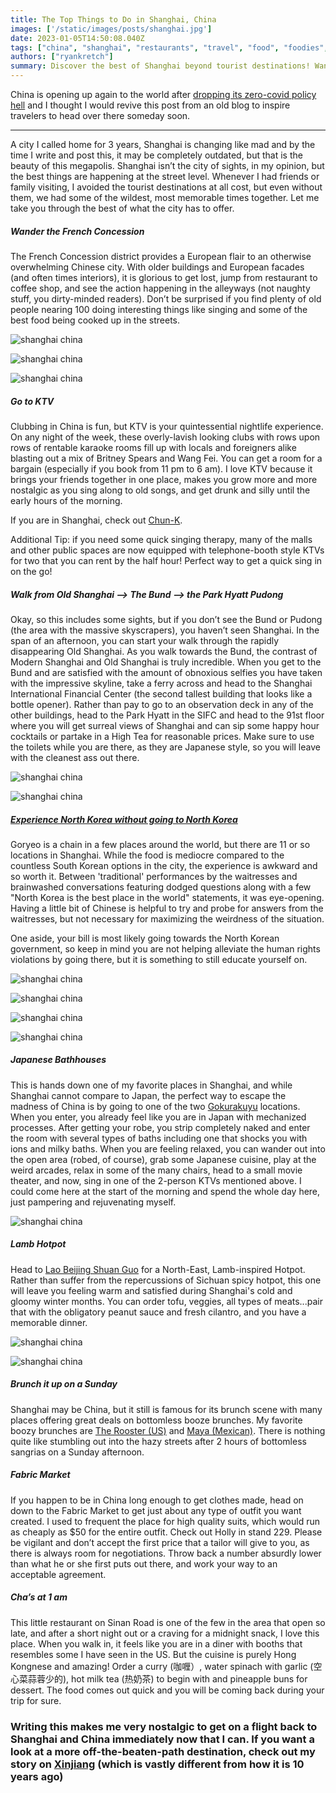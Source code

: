 ```yaml
---
title: The Top Things to Do in Shanghai, China
images: ['/static/images/posts/shanghai.jpg']
date: 2023-01-05T14:50:08.040Z
tags: ["china", "shanghai", "restaurants", "travel", "food", "foodies", "asia"]
authors: ["ryankretch"]
summary: Discover the best of Shanghai beyond tourist destinations! Wander through the European-styled French Concession, sing your heart out at KTV, take a surreal walk from Old Shanghai to The Bund and sip happy hour cocktails at the 91st floor of Park Hyatt Pudong. And for a truly unique experience, check out Goryeo, a North Korean restaurant where fake smiles and brainwashed conversations are the norm. Join us for some wild and memorable times in this ever-changing megapolis!
---
```

China is opening up again to the world after [dropping its zero-covid policy hell](https://www.reuters.com/world/china/china-drop-covid-quarantine-rule-inbound-travellers-jan-8-2022-12-26/) and I thought I would revive this post from an old blog to inspire travelers to head over there someday soon. 

---

A city I called home for 3 years, Shanghai is changing like mad and by the time I write and post this, it may be completely outdated, but that is the beauty of this megapolis. Shanghai isn’t the city of sights, in my opinion, but the best things are happening at the street level. Whenever I had friends or family visiting, I avoided the tourist destinations at all cost, but even without them, we had some of the wildest, most memorable times together. Let me take you through the best of what the city has to offer.

##### Wander the French Concession
The French Concession district provides a European flair to an otherwise overwhelming Chinese city. With older buildings and European facades (and often times interiors), it is glorious to get lost, jump from restaurant to coffee shop, and see the action happening in the alleyways (not naughty stuff, you dirty-minded readers). Don’t be surprised if you find plenty of old people nearing 100 doing interesting things like singing and some of the best food being cooked up in the streets.

![shanghai china](https://res.cloudinary.com/dofuzeof4/image/upload/v1539552599/The%20Hopeless%20Roamantic/shanghai/wanton-2.jpg)

![shanghai china](https://res.cloudinary.com/dofuzeof4/image/upload/v1539552597/The%20Hopeless%20Roamantic/shanghai/former-french-concession.jpg)

![shanghai china](https://res.cloudinary.com/dofuzeof4/image/upload/v1539552598/The%20Hopeless%20Roamantic/shanghai/shanghai-streets.jpg)


##### Go to KTV
Clubbing in China is fun, but KTV is your quintessential nightlife experience. On any night of the week, these overly-lavish looking clubs with rows upon rows of rentable karaoke rooms fill up with locals and foreigners alike blasting out a mix of Britney Spears and Wang Fei. You can get a room for a bargain (especially if you book from 11 pm to 6 am). I love KTV because it brings your friends together in one place, makes you grow more and more nostalgic as you sing along to old songs, and get drunk and silly until the early hours of the morning.

If you are in Shanghai, check out [Chun-K](http://www.timeoutshanghai.com/venue/Bars__Clubs-Karaoke/KTV/20768/K-Party.html).

Additional Tip: if you need some quick singing therapy, many of the malls and other public spaces are now equipped with telephone-booth style KTVs for two that you can rent by the half hour! Perfect way to get a quick sing in on the go!

##### Walk from Old Shanghai --> The Bund --> the Park Hyatt Pudong
Okay, so this includes some sights, but if you don’t see the Bund or Pudong (the area with the massive skyscrapers), you haven’t seen Shanghai. In the span of an afternoon, you can start your walk through the rapidly disappearing Old Shanghai. As you walk towards the Bund, the contrast of Modern Shanghai and Old Shanghai is truly incredible. When you get to the Bund and are satisfied with the amount of obnoxious selfies you have taken with the impressive skyline, take a ferry across and head to the Shanghai International Financial Center (the second tallest building that looks like a bottle opener). Rather than pay to go to an observation deck in any of the other buildings, head to the Park Hyatt in the SIFC and head to the 91st floor where you will get surreal views of Shanghai and can sip some happy hour cocktails or partake in a High Tea for reasonable prices. Make sure to use the toilets while you are there, as they are Japanese style, so you will leave with the cleanest ass out there.

![shanghai china](https://res.cloudinary.com/dofuzeof4/image/upload/v1539552594/The%20Hopeless%20Roamantic/shanghai/shanghai-skyline.jpg)

![shanghai china](https://res.cloudinary.com/dofuzeof4/image/upload/v1539552594/The%20Hopeless%20Roamantic/shanghai/pudong-skyline.jpg)


##### [Experience North Korea without going to North Korea](https://www.scmp.com/lifestyle/food-drink/article/2094673/north-korean-restaurant-shanghai-fake-flowers-fake-smiles)
Goryeo is a chain in a few places around the world, but there are 11 or so locations in Shanghai. While the food is mediocre compared to the countless South Korean options in the city, the experience is awkward and so worth it. Between 'traditional' performances by the waitresses and brainwashed conversations featuring dodged questions along with a few "North Korea is the best place in the world" statements, it was eye-opening. Having a little bit of Chinese is helpful to try and probe for answers from the waitresses, but not necessary for maximizing the weirdness of the situation.

One aside, your bill is most likely going towards the North Korean government, so keep in mind you are not helping alleviate the human rights violations by going there, but it is something to still educate yourself on.

![shanghai china](https://res.cloudinary.com/dofuzeof4/image/upload/v1539552597/The%20Hopeless%20Roamantic/shanghai/north-korean-restaurant-1.jpg)

![shanghai china](https://res.cloudinary.com/dofuzeof4/image/upload/v1539552597/The%20Hopeless%20Roamantic/shanghai/north-korean-restaurant-2.jpg)

![shanghai china](https://res.cloudinary.com/dofuzeof4/image/upload/v1539552597/The%20Hopeless%20Roamantic/shanghai/north-korean-restaurant-3.jpg)

![shanghai china](https://res.cloudinary.com/dofuzeof4/image/upload/v1539552597/The%20Hopeless%20Roamantic/shanghai/north-korean-restaurant-4.jpg)

##### Japanese Bathhouses
This is hands down one of my favorite places in Shanghai, and while Shanghai cannot compare to Japan, the perfect way to escape the madness of China is by going to one of the two [Gokurakuyu](https://www.tripadvisor.com/Attraction_Review-g308272-d5400473-Reviews-Gokurakuyu-Shanghai.html) locations. When you enter, you already feel like you are in Japan with mechanized processes. After getting your robe, you strip completely naked and enter the room with several types of baths including one that shocks you with ions and milky baths. When you are feeling relaxed, you can wander out into the open area (robed, of course), grab some Japanese cuisine, play at the weird arcades, relax in some of the many chairs, head to a small movie theater, and now, sing in one of the 2-person KTVs mentioned above. I could come here at the start of the morning and spend the whole day here, just pampering and rejuvenating myself.

![shanghai china](https://res.cloudinary.com/dofuzeof4/image/upload/v1539552600/The%20Hopeless%20Roamantic/shanghai/japanese-bathhouse.jpg)

##### Lamb Hotpot
Head to [Lao Beijing Shuan Guo](https://culinarybackstreets.com/cities-category/shanghai/2016/shanghais-top-5-hotpot-restaurants/) for a North-East, Lamb-inspired Hotpot. Rather than suffer from the repercussions of Sichuan spicy hotpot, this one will leave you feeling warm and satisfied during Shanghai's cold and gloomy winter months. You can order tofu, veggies, all types of meats...pair that with the obligatory peanut sauce and fresh cilantro, and you have a memorable dinner.

![shanghai china](https://res.cloudinary.com/dofuzeof4/image/upload/v1539552595/The%20Hopeless%20Roamantic/shanghai/lamb-hotpot-1.jpg)

![shanghai china](https://res.cloudinary.com/dofuzeof4/image/upload/v1539552595/The%20Hopeless%20Roamantic/shanghai/lamb-hotpot-2.jpg)

##### Brunch it up on a Sunday
Shanghai may be China, but it still is famous for its brunch scene with many places offering great deals on bottomless booze brunches. My favorite boozy brunches are [The Rooster (US)](http://www.smartshanghai.com/venue/12696/the_rooster_jingan) and [Maya (Mexican)](http://maya-shanghai.com/). There is nothing quite like stumbling out into the hazy streets after 2 hours of bottomless sangrias on a Sunday afternoon.


##### Fabric Market
If you happen to be in China long enough to get clothes made, head on down to the Fabric Market to get just about any type of outfit you want created. I used to frequent the place for high quality suits, which would run as cheaply as $50 for the entire outfit. Check out Holly in stand 229. Please be vigilant and don’t accept the first price that a tailor will give to you, as there is always room for negotiations. Throw back a number absurdly lower than what he or she first puts out there, and work your way to an acceptable agreement.

##### Cha’s at 1 am
This little restaurant on Sinan Road is one of the few in the area that open so late, and after a short night out or a craving for a midnight snack, I love this place. When you walk in, it feels like you are in a diner with booths that resembles some I have seen in the US. But the cuisine is purely Hong Kongnese and amazing! Order a curry (咖喱）, water spinach with garlic (空心菜蒜蓉少的), hot milk tea (热奶茶) to begin with and pineapple buns for dessert. The food comes out quick and you will be coming back during your trip for sure.


### Writing this makes me very nostalgic to get on a flight back to Shanghai and China immediately now that I can. If you want a look at a more off-the-beaten-path destination, check out my story on [Xinjiang](http://localhost:9000/xinjiang/) (which is vastly different from how it is 10 years ago)